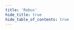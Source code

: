 ```yaml
---
title: 'Rebus'
hide_title: true
hide_table_of_contents: true
---
```



<ChainLayout>
  <ChainHero
    name="Rebus"
    iconUrl="img/"
    scope="mainnet"
    chainId="reb_1111-1"
    nodeVersion="v0.5.0"
    token=""
    stakeUrl=""
    restakeUrl=""
    websiteUrl="https://www.rebuschain.com/"
    githubUrl="https://github.com/rebuschain"
    xUrl="https://twitter.com/RebusChain"
    discordUrl="https://discord.com/invite/rebuschain"
  />

<ProductLinks explorerUrl="" appUrl="" appImageUrl="img/products/" />

<ToolsGrid chainName="rebus" />

</ChainLayout>

